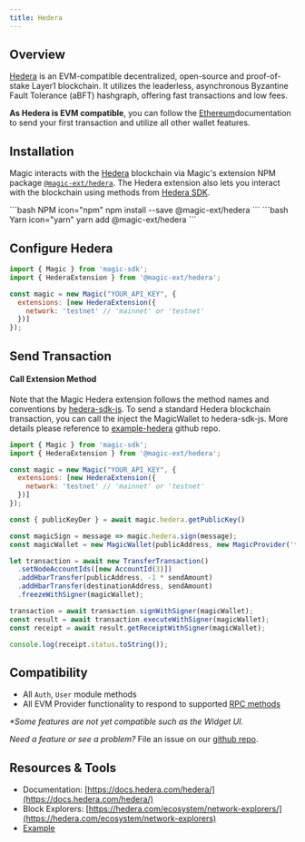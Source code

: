 ---
title: Hedera
---

## Overview

[Hedera](https://hedera.com/) is an EVM-compatible decentralized, open-source and proof-of-stake Layer1 blockchain. It utilizes the leaderless, asynchronous Byzantine Fault Tolerance (aBFT) hashgraph, offering fast transactions and low fees.

**As Hedera is EVM compatible**, you can follow the [Ethereum](/docs/embedded-wallet/blockchains/featured-chains/ethereum/javascript)documentation to send your first transaction and utilize all other wallet features.

## Installation

Magic interacts with the [Hedera](https://hedera.com/) blockchain via Magic's extension NPM package [`@magic-ext/hedera`](https://www.npmjs.com/package/@magic-ext/hedera). The Hedera extension also lets you interact with the blockchain using methods from [Hedera SDK](https://www.npmjs.com/package/hedera-sdk-js).

<CodeGroup>
```bash NPM icon="npm"
npm install --save @magic-ext/hedera
```
```bash Yarn icon="yarn"
yarn add @magic-ext/hedera
```
</CodeGroup>

## Configure Hedera

```js JavaScript icon="square-js"
import { Magic } from 'magic-sdk';
import { HederaExtension } from '@magic-ext/hedera';

const magic = new Magic("YOUR_API_KEY", {
  extensions: [new HederaExtension({
    network: 'testnet' // 'mainnet' or 'testnet'
  })]
});
```

## Send Transaction

#### Call Extension Method

Note that the Magic Hedera extension follows the method names and conventions by [hedera-sdk-js](https://www.npmjs.com/package/hedera-sdk-js). To send a standard Hedera blockchain transaction, you can call the inject the MagicWallet to hedera-sdk-js. More details please reference to [example-hedera](https://github.com/magiclabs/example-hedera) github repo.

```js JavaScript icon="square-js"
import { Magic } from 'magic-sdk';
import { HederaExtension } from '@magic-ext/hedera';

const magic = new Magic("YOUR_API_KEY", {
  extensions: [new HederaExtension({
    network: 'testnet' // 'mainnet' or 'testnet'
  })]
});

const { publicKeyDer } = await magic.hedera.getPublicKey()

const magicSign = message => magic.hedera.sign(message);
const magicWallet = new MagicWallet(publicAddress, new MagicProvider('testnet'), publicKeyDer, magicSign);

let transaction = await new TransferTransaction()
  .setNodeAccountIds([new AccountId(3)])
  .addHbarTransfer(publicAddress, -1 * sendAmount)
  .addHbarTransfer(destinationAddress, sendAmount)
  .freezeWithSigner(magicWallet);

transaction = await transaction.signWithSigner(magicWallet);
const result = await transaction.executeWithSigner(magicWallet);
const receipt = await result.getReceiptWithSigner(magicWallet);

console.log(receipt.status.toString());
```

## Compatibility

- All `Auth`, `User` module methods
- All EVM Provider functionality to respond to supported [RPC methods](/docs/embedded-wallet/api/client-side-sdks/web#evm-rpc-methods)

_\*Some features are not yet compatible such as the Widget UI._

_Need a feature or see a problem?_ File an issue on our [github repo](https://github.com/magiclabs/magic-js).

## Resources & Tools

- Documentation: [https://docs.hedera.com/hedera/](https://docs.hedera.com/hedera/)
- Block Explorers: [https://hedera.com/ecosystem/network-explorers/](https://hedera.com/ecosystem/network-explorers)
- [Example](https://github.com/magiclabs/example-hedera)
